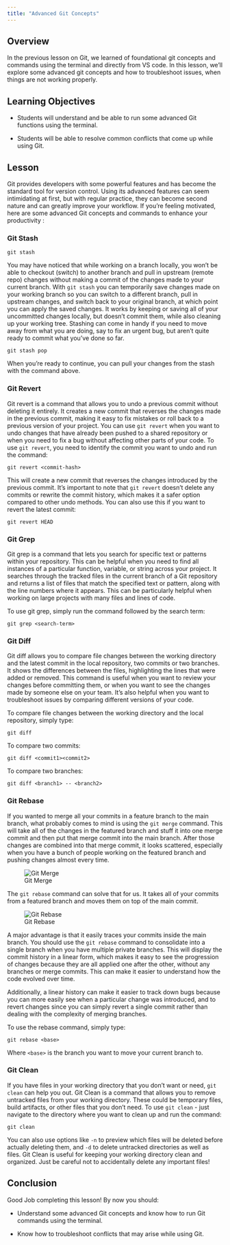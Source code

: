 ```yaml
---
title: "Advanced Git Concepts"
---
```




## Overview

In the previous lesson on Git, we learned of foundational git concepts and commands using the terminal and directly from VS code. In this lesson, we'll explore some advanced git concepts and how to troubleshoot issues, when things are not working properly.



## Learning Objectives

-   Students will understand and be able to run some advanced Git functions using the terminal.

-   Students will be able to resolve common conflicts that come up while using Git.


## Lesson

Git provides developers with some powerful features and has become the standard tool for version control. Using its advanced features can seem intimidating at first, but with regular practice, they can become second nature and can greatly improve your workflow.
If you're feeling motivated, here are some advanced Git concepts and commands to enhance your productivity :


### Git Stash

``` git
git stash
```

You may have noticed that while working on a branch locally, you won't be able to checkout (switch) to another branch and pull in upstream (remote repo) changes without making a commit of the changes made to your current branch. With ```git stash``` you can temporarily save changes made on your working branch so you can switch to a different branch, pull in upstream changes, and switch back to your original branch, at which point you can apply the saved changes.
It works by keeping or saving all of your uncommitted changes locally, but doesn't commit them, while also cleaning up your working tree. Stashing can come in handy if you need to move away from what you are doing, say to fix an urgent bug, but aren’t quite ready to commit what you’ve done so far.


``` git 
git stash pop
```

When you’re ready to continue, you can pull your changes from the stash with the command above.



### Git Revert

Git revert is a command that allows you to undo a previous commit without deleting it entirely. It creates a new commit that reverses the changes made in the previous commit, making it easy to fix mistakes or roll back to a previous version of your project. You can use ```git revert``` when you want to undo changes that have already been pushed to a shared repository or when you need to fix a bug without affecting other parts of your code. To use ```git revert```, you need to identify the commit you want to undo and run the command:

``` git
git revert <commit-hash>
```

This will create a new commit that reverses the changes introduced by the previous commit. It's important to note that ```git revert``` doesn't delete any commits or rewrite the commit history, which makes it a safer option compared to other undo methods.
You can also use this if you want to revert the latest commit:

``` git
git revert HEAD
```


### Git Grep

Git grep is a command that lets you search for specific text or patterns within your repository. This can be helpful when you need to find all instances of a particular function, variable, or string across your project. It searches through the tracked files in the current branch of a Git repository and returns a list of files that match the specified text or pattern, along with the line numbers where it appears. This can be particularly helpful when working on large projects with many files and lines of code.

To use git grep, simply run the command followed by the search term:

``` git
git grep <search-term>
```


### Git Diff

Git diff allows you to compare file changes between the working directory and the latest commit in the local repository, two commits or two branches. It shows the differences between the files, highlighting the lines that were added or removed. This command is useful when you want to review your changes before committing them, or when you want to see the changes made by someone else on your team. It's also helpful when you want to troubleshoot issues by comparing different versions of your code.

To compare file changes between the working directory and the local repository, simply type:
``` git
git diff
```

To compare two commits:
``` git
git diff <commit1><commit2>
```

To compare two branches:
``` git
git diff <branch1> -- <branch2>
```


### Git Rebase

If you wanted to merge all your commits in a feature branch to the main branch, what probably comes to mind is using the ```git merge``` command. This will take all of the changes in the featured branch and stuff it into one merge commit and then put that merge commit into the main branch. After those changes are combined into that merge commit, it looks scattered, especially when you have a bunch of people working on the featured branch and pushing changes almost every time.

![Git Merge](./git_rebase1.jpeg)

The ```git rebase``` command can solve that for us. It takes all of your commits from a featured branch and moves them on top of the main commit.

![Git Rebase](./git_rebase2.jpeg)


A major advantage is that it easily traces your commits inside the main branch. You should use the ```git rebase``` command to consolidate into a single branch when you have multiple private branches. This will display the commit history in a linear form, which makes it easy to see the progression of changes because they are all applied one after the other, without any branches or merge commits. This can make it easier to understand how the code evolved over time.

Additionally, a linear history can make it easier to track down bugs because you can more easily see when a particular change was introduced, and to revert changes since you can simply revert a single commit rather than dealing with the complexity of merging branches.

To use the rebase command, simply type:

``` git
git rebase <base>
```

Where ```<base>``` is the branch you want to move your current branch to.


### Git Clean

If you have files in your working directory that you don't want or need, ```git clean``` can help you out. Git Clean is a command that allows you to remove untracked files from your working directory. These could be temporary files, build artifacts, or other files that you don't need. To use ```git clean``` - just navigate to the directory where you want to clean up and run the command:

``` git
git clean
```
You can also use options like ```-n``` to preview which files will be deleted before actually deleting them, and ```-d``` to delete untracked directories as well as files. Git Clean is useful for keeping your working directory clean and organized. Just be careful not to accidentally delete any important files!


## Conclusion

Good Job completing this lesson! By now you should:

-   Understand some advanced Git concepts and know how to run Git commands using the terminal.

-   Know how to troubleshoot conflicts that may arise while using Git.
